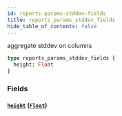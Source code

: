 ```yaml
---
id: reports-params-stddev-fields
title: reports_params_stddev_fields
hide_table_of_contents: false
---
```


aggregate stddev on columns

```graphql
type reports_params_stddev_fields {
  height: Float
}
```

### Fields

#### [`height`](#) ([`Float`](../scalars/float))
